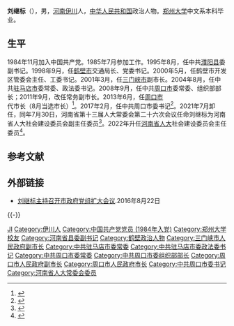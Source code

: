 '''刘继标'''（{{bd|1963年|4月|}}），男，[[河南|河南]][[伊川|伊川]]人，[[中华人民共和国|中华人民共和国]]政治人物。[[郑州大学|郑州大学]]中文系本科毕业。

== 生平 ==
1984年11月加入中国共产党。1985年7月参加工作。1995年8月，任中共[[濮阳县|濮阳县]]委副书记。1998年9月，任[[鹤壁市|鹤壁市]]交通局长、党委书记。2000年5月，任鹤壁市开发区管委会主任、工委书记。2001年3月，任[[三门峡市|三门峡市]]副市长。2004年8月，任中共[[驻马店市|驻马店市]]委常委、政法委书记。2008年9月，任中共[[周口市|周口市]]委常委、组织部部长；2011年9月，改任常务副市长。2013年6月，任[[周口市|周口市]]代市长（8月当选市长）<ref >{{cite news |url = http://henan.sina.com.cn/news/z/2013-06-08/1523-74143_2.html |language= |title=刘继标任周口市委副书记 拟作为周口市长候选人 |newspaper=周口日报 |date=2013年6月8日 |access-date= |archive-date=2019-08-06 |archive-url = https://web.archive.org/web/20190806100748/http://henan.sina.com.cn/news/z/2013-06-08/1523-74143_2.html |dead-url=no }}</ref>。2017年2月，任中共周口市委书记<ref>{{cite web |url = http://jiangsu.china.com.cn/html/2017/hnnews_0205/9173165.html |language= |title=刘继标任中共周口市委书记 |website=大河网 |date=2017-02-05 |dead-url=yes |archive-url = https://web.archive.org/web/20170208033655/http://jiangsu.china.com.cn/html/2017/hnnews_0205/9173165.html |archive-date=2017-02-08 }}</ref>。2021年7月卸任，同年7月30日，河南省第十三届人大常委会第二十六次会议任命刘继标为河南省人大社会建设委员会副主任委员<ref>{{cite news |url=http://district.ce.cn/newarea/sddy/202108/01/t20210801_36767192.shtml |title=河南任免王小平、申延平、周斌、刘金山、刘继标、张越等职务 |website=[[中国经济网|中国经济网]] |access-date=2021-08-01 |archive-date=2021-08-01 |archive-url=https://web.archive.org/web/20210801020343/http://district.ce.cn/newarea/sddy/202108/01/t20210801_36767192.shtml |dead-url=no }}</ref>。2022年升任[[河南省人大|河南省人大]]社会建设委员会主任委员<ref>{{cite news |url = http://district.ce.cn/newarea/sddy/202201/09/t20220109_37240150.shtml |title = 河南任免刘荃、王小平、申延平、刘继标职务 |website = [[中国经济网|中国经济网]] |access-date = 2022-01-09 |archive-date = 2022-01-10 |archive-url = https://web.archive.org/web/20220110051140/http://district.ce.cn/newarea/sddy/202201/09/t20220109_37240150.shtml |dead-url = no }}</ref>。

== 参考文献 ==
{{Reflist}}

== 外部链接 ==
* [https://web.archive.org/web/20160826044218/http://www.zhoukou.gov.cn/sitegroup/root/html/bd1e5b494f16bb58014f2505dcf10080/5f959b31f94b45e48f37074741280e97.html 刘继标主持召开市政府党组扩大会议].2016年8月22日

{{-}}
{{start box}}
{{s-ppo|cpc}}
{{s-before|[[徐光|徐光]]}}
{{s-title|[[中国共产党周口市委员会|中国共产党周口市委员会]]书记|2017年2月－2021年7月}}
{{s-after|[[安伟_(政治人物)|安伟]]}}
{{s-gov|prc}}
{{s-before|[[岳文海|岳文海]]}}
{{s-title|[[周口市人民政府|周口市人民政府]]市长|2013年6月－2017年2月}}
{{s-after|[[丁福浩|丁福浩]]}}
{{end box}}

{{Authority control}}

{{DEFAULTSORT:Liu刘}}
[[Category:刘姓|JI]]
[[Category:伊川人|Category:伊川人]]
[[Category:中国共产党党员_(1984年入党)|Category:中国共产党党员 (1984年入党)]]
[[Category:郑州大学校友|Category:郑州大学校友]]
[[Category:河南省县委副书记|Category:河南省县委副书记]]
[[Category:鹤壁政治人物|Category:鹤壁政治人物]]
[[Category:三门峡市人民政府副市长|Category:三门峡市人民政府副市长]]
[[Category:中共驻马店市委常委|Category:中共驻马店市委常委]]
[[Category:中共驻马店市委政法委书记|Category:中共驻马店市委政法委书记]]
[[Category:中共周口市委常委|Category:中共周口市委常委]]
[[Category:中共周口市委组织部部长|Category:中共周口市委组织部部长]]
[[Category:周口市人民政府副市长|Category:周口市人民政府副市长]]
[[Category:周口市人民政府市长|Category:周口市人民政府市长]]
[[Category:中共周口市委书记|Category:中共周口市委书记]]
[[Category:河南省人大常委会委员|Category:河南省人大常委会委员]]